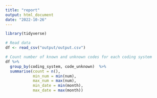 ```yaml
---
title: "report"
output: html_document
date: "2022-10-26"
---
```


```r
library(tidyverse)
```

```r
# Read data
df <- read_csv("output/output.csv")
```


```r
# Count number of known and unknown codes for each coding system
df %>%
  group_by(coding_system, code_unknown)  %>%
  summarise(count = n(),
            min_num = min(num),
            max_num = max(num),
            min_date = min(month),
            max_date = max(month))
```